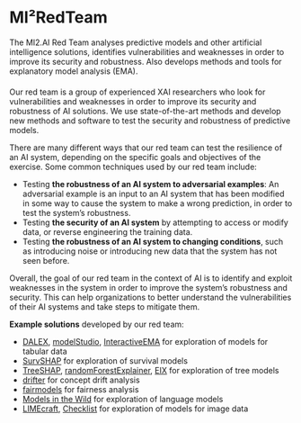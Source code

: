 # MI²RedTeam  {-}

The MI2.AI Red Team analyses predictive models and other artificial intelligence solutions, identifies vulnerabilities and weaknesses in order to improve its security and robustness. Also develops methods and tools for explanatory model analysis (EMA).

####  {-}

Our red team is a group of experienced XAI researchers who look for vulnerabilities and weaknesses in order to improve its security and robustness of AI solutions. We use state-of-the-art methods and develop new methods and software to test the security and robustness of predictive models. 

There are many different ways that our red team can test the resilience of an AI system, depending on the specific goals and objectives of the exercise. Some common techniques used by our red team include:

- Testing **the robustness of an AI system to adversarial examples**: An adversarial example is an input to an AI system that has been modified in some way to cause the system to make a wrong prediction, in order to test the system's robustness.
- Testing **the security of an AI system** by attempting to access or modify data, or reverse engineering the training data.
- Testing **the robustness of an AI system to changing conditions**, such as introducing noise or introducing new data that the system has not seen before.

Overall, the goal of our red team in the context of AI is to identify and exploit weaknesses in the system in order to improve the system's robustness and security. This can help organizations to better understand the vulnerabilities of their AI systems and take steps to mitigate them.

**Example solutions** developed by our red team:

- [DALEX](https://dalex.drwhy.ai/), [modelStudio](https://github.com/ModelOriented/modelStudio), [InteractiveEMA](https://arxiv.org/abs/2005.00497) for exploration of models for tabular data
- [SurvSHAP](https://arxiv.org/abs/2208.11080) for exploration of survival models
- [TreeSHAP](https://github.com/ModelOriented/treeshap), [randomForestExplainer](https://github.com/ModelOriented/randomForestExplainer), [EIX](https://github.com/ModelOriented/EIX) for exploration of tree models
- [drifter](https://github.com/ModelOriented/drifter) for concept drift analysis
- [fairmodels](https://fairmodels.drwhy.ai/) for fairness analysis
- [Models in the Wild](https://link.springer.com/chapter/10.1007/978-3-030-36718-3_20) for exploration of language models
- [LIMEcraft](https://link.springer.com/article/10.1007/s10994-022-06204-w), [Checklist](https://www.sciencedirect.com/science/article/pii/S0031320321002223) for exploration of models for image data
